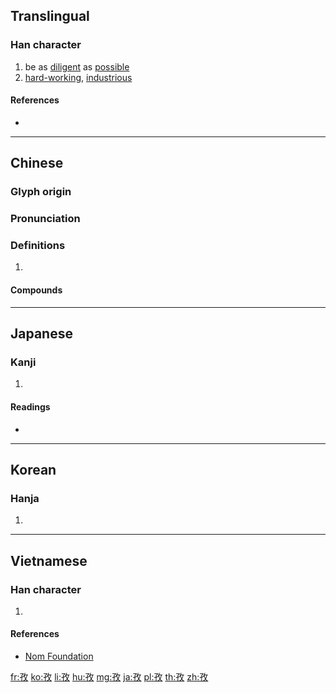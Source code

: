 {{character info/new}}
==Translingual==

===Han character===
{{Han char|rn=39|rad=子|as=04|sn=7|four=18440|canj=NDOK|ids=⿰子攵}}

# be as [[diligent]] as [[possible]]
# [[hard-working]], [[industrious]]

====References====
* {{Han ref|kx=0278.100|dkj=06951|dj=0546.030|hdz=21012.020|uh=5B5C|ud=23388|bh=A7B6|bd=42934}}

----

==Chinese==
{{zh-forms}}

===Glyph origin===
{{Han etym}}

===Pronunciation===
{{zh-pron
|m=zī
|c=zi1
|mn=chû/chu
|mc=y
|oc=y
|cat=
}}

===Definitions===
{{zh-hanzi}}

# {{rfdef|zh}}

====Compounds====
{{zh-der|喜孜孜|孜孜|孜孜不倦|孜孜不怠|孜孜矻矻|孜煎|念孜孜|意孜孜|拉孜縣|江孜|苦孜孜}}

----

==Japanese==

===Kanji===
{{ja-kanji|grade=|rs=子04}}

# {{defn|lang=ja|sort=子04}}

====Readings====
* {{ja-readings|on=[[し]] (shi)|kun=[[つとめる]] (tsutomeru)}}

----

==Korean==

===Hanja===
{{ko-hanja|hangeul=자|rv=ja|mr=cha}}

# {{defn|lang=ko|sort=子04}}

----

==Vietnamese==

===Han character===
{{vi-readings|rs=子04|hanviet=tư}}

# {{defn|lang=vi|sort=子04}}

====References====
* [http://nomfoundation.org/common/nom_details.php?codepoint=5b5c Nom Foundation]

[[fr:孜]]
[[ko:孜]]
[[li:孜]]
[[hu:孜]]
[[mg:孜]]
[[ja:孜]]
[[pl:孜]]
[[th:孜]]
[[zh:孜]]